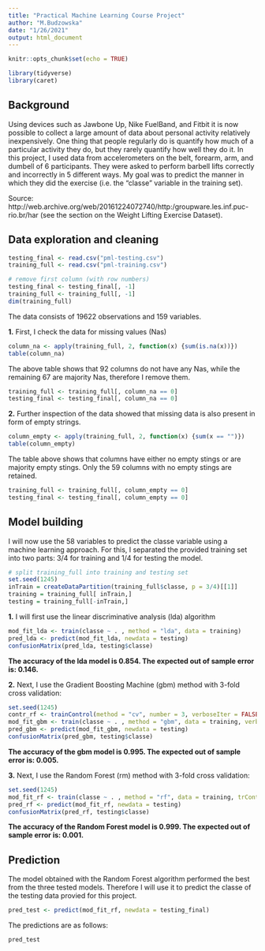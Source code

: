 ```yaml
---
title: "Practical Machine Learning Course Project"
author: "M.Budzowska"
date: "1/26/2021"
output: html_document
---
```


```r
knitr::opts_chunk$set(echo = TRUE)
```

```r
library(tidyverse)
library(caret)
```

## Background

Using devices such as Jawbone Up, Nike FuelBand, and Fitbit it is now possible to collect a large amount of data about personal activity relatively inexpensively. One thing that people regularly do is quantify how much of a particular activity they do, but they rarely quantify how well they do it. In this project, I used data from accelerometers on the belt, forearm, arm, and dumbell of 6 participants. They were asked to perform barbell lifts correctly and incorrectly in 5 different ways. My goal was to predict the manner in which they did the exercise (i.e. the "classe" variable in the training set). 

Source: http://web.archive.org/web/20161224072740/http:/groupware.les.inf.puc-rio.br/har (see the section on the Weight Lifting Exercise Dataset).

## Data exploration and cleaning

```r
testing_final <- read.csv("pml-testing.csv")
training_full <- read.csv("pml-training.csv")

# remove first column (with row numbers)
testing_final <- testing_final[, -1]
training_full <- training_full[, -1]
dim(training_full)
```

The data consists of 19622 observations and 159 variables.

**1.** First, I check the data for missing values (Nas)

```r
column_na <- apply(training_full, 2, function(x) {sum(is.na(x))})
table(column_na)
```

The above table shows that 92 columns do not have any Nas, while the remaining 67 are majority Nas, therefore I remove them.

```r
training_full <- training_full[, column_na == 0]
testing_final <- testing_final[, column_na == 0]
```

**2.** Further inspection of the data showed that missing data is also present in form of empty strings. 

```r
column_empty <- apply(training_full, 2, function(x) {sum(x == "")})
table(column_empty)
```

The table above shows that columns have either no empty stings or are majority empty stings. Only the 59 columns with no empty stings are retained.

```r
training_full <- training_full[, column_empty == 0]
testing_final <- testing_final[, column_empty == 0]
```


## Model building

I will now use the 58 variables to predict the classe variable using a machine learning approach. For this, I separated the provided training set into two parts: 3/4 for training and 1/4 for testing the model.

```r
# split training_full into training and testing set
set.seed(1245)
inTrain = createDataPartition(training_full$classe, p = 3/4)[[1]]
training = training_full[ inTrain,]
testing = training_full[-inTrain,]
```

**1.** I will first use the linear discriminative analysis (lda) algorithm 
```r
mod_fit_lda <- train(classe ~ . , method = "lda", data = training)
pred_lda <- predict(mod_fit_lda, newdata = testing)
confusionMatrix(pred_lda, testing$classe)
```

**The accuracy of the lda model is 0.854. The expected out of sample error is: 0.146.**


**2.** Next, I use the Gradient Boosting Machine (gbm) method with 3-fold cross validation:

```r
set.seed(1245)
contr_rf <- trainControl(method = "cv", number = 3, verboseIter = FALSE)
mod_fit_gbm <- train(classe ~ . , method = "gbm", data = training, verbose = FALSE,  trControl = contr_rf)
pred_gbm <- predict(mod_fit_gbm, newdata = testing)
confusionMatrix(pred_gbm, testing$classe)
```

**The accuracy of the gbm model is 0.995. The expected out of sample error is: 0.005.**


**3.** Next, I use the Random Forest (rm) method with 3-fold cross validation:

```r
set.seed(1245)
mod_fit_rf <- train(classe ~ . , method = "rf", data = training, trControl = contr_rf)
pred_rf <- predict(mod_fit_rf, newdata = testing)
confusionMatrix(pred_rf, testing$classe)
```

**The accuracy of the Random Forest model is 0.999. The expected out of sample error is: 0.001.**

## Prediction

The model obtained with the Random Forest algorithm performed the best from the three tested models. Therefore I will use it to predict the classe of the testing data provied for this project.

```r
pred_test <- predict(mod_fit_rf, newdata = testing_final)
```

The predictions are as follows:
```r
pred_test
```

